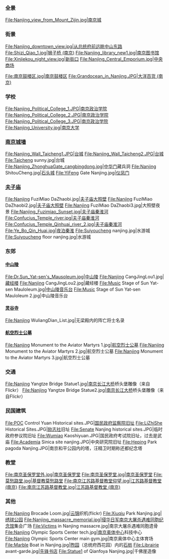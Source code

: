 ===全景===
<gallery>
File:Nanjing_view_from_Mount_Zijin.jpg|南京城
</gallery>

===街景===
<gallery>
File:Nanjing_downtown_view.jpg|从总统府前远眺[[中山东路|中山东路]]
File:Shizi_Qiao_1.jpg|[[狮子桥_(南京)|狮子桥 (南京)]]
File:Nanjing_library_new1.jpg|[[南京图书馆|南京图书馆]]
File:Xinjiekou_night_view.jpg|[[新街口_(南京)|新街口]]
File:Nanjing_Central_Emporium.jpg|[[中央商场|中央商场]]

File:南京鼓楼区.jpg|南京鼓楼区
File:Grandocean_in_Nanjing.JPG|[[大洋百货_(南京)|大洋百货 (南京)]]
</gallery>

===学校===
<gallery>
File:Nanjing_Political_College_1.JPG|[[南京政治学院|南京政治学院]]
File:Nanjing_Political_College_2.JPG|南京政治学院
File:Nanjing_Political_College_3.JPG|南京政治学院
File:Nanjing_University.jpg|[[南京大学|南京大学]]
</gallery>

===[[南京城墙|南京城墙]]===
{{see also|:commons:Category:City Wall of Nanjing}}
<gallery>
File:Nanjing_Wall_Taicheng1.JPG|[[台城|台城]]
File:Nanjing_Wall_Taicheng2.JPG|台城
File:Taicheng sunny.jpg|台城
File:Nanjing_ZhonghuaGate_cangbingdong.jpg|[[中华门|中华门]]藏兵洞
File:Nanjing ShitouCheng.jpg|[[石头城|石头城]]
File:YiFeng Gate Nanjing.jpg|[[仪凤门|仪凤门]]
</gallery>

===[[夫子庙|夫子庙]]===
{{see also|:commons:Category:Fuzi Miao}}
<gallery>
File:Nanjing FuziMiao DaZhaobi.jpg|[[夫子庙|夫子庙]][[大照壁|大照壁]]
File:Nanjing FuziMiao DaZhaobi2.jpg|[[夫子庙|夫子庙]][[大照壁|大照壁]]
File:Nanjing FuziMiao DaZhaobi3.jpg|大照壁夜景
File:Nanjing_Fuzimiao_Sunset.jpg|夫子庙秦淮河
File:Confucius_Temple_river.jpg|夫子庙秦淮河
File:Confucius_Temple_Qinhuai_river_2.jpg|夫子庙秦淮河
File:Ye_Bo_Qin_Huai.jpg|夜泊秦淮
File:Suiyoucheng nanjing.jpg|水游城
File:Suiyoucheng floor nanjing.jpg|水游城
</gallery>

===东郊===
====[[中山陵|中山陵]]====
{{see also|:commons:Category:Sun Yat-sen Mausoleum}}
<gallery>
File:Dr.Sun_Yat-sen's_Mausoleum.jpg|中山陵
File:Nanjing CangJingLou1.jpg|[[孙中山纪念馆_(南京)|藏经楼]]
File:Nanjing CangJingLou2.jpg|藏经楼
File:Music Stage of Sun Yat-sen Mauloleum.jpg|[[中山陵音乐台|中山陵音乐台]]
File:Music Stage of Sun Yat-sen Mauloleum 2.jpg|中山陵音乐台
</gallery>

====[[灵谷寺|灵谷寺]]====
<gallery>
File:Nanjing WuliangDian_List.jpg|无梁殿内的阵亡将士名录
</gallery>

====[[航空烈士公墓|航空烈士公墓]]====
<gallery>
File:Nanjing Monument to the Aviator Martyrs 1.jpg|[[航空烈士公墓|航空烈士公墓]]
File:Nanjing Monument to the Aviator Martyrs 2.jpg|航空烈士公墓
File:Nanjing Monument to the Aviator Martyrs 3.jpg|航空烈士公墓
</gallery>



===交通===
<gallery>
File:Nanjing Yangtze Bridge Statue1.jpg|[[南京长江大桥|南京长江大桥]]桥头堡雕像（来自Flickr）
File:Nanjing Yangtze Bridge Statue2.jpg|[[南京长江大桥|南京长江大桥]]桥头堡雕像（来自Flickr）
</gallery>

===民国建筑===
<gallery>
File:POC Control Yuan Historical sites.JPG|[[国民政府监察院旧址|国民政府监察院旧址]]
File:LiZhiShe Historical Sites.JPG|[[励志社|励志社]]旧址
File:Senate Nanjing historical sites.JPG|临时政府参议院旧址
File:Wumiao Kaoshiyuan.JPG|国民政府考试院旧址，过去是武庙
File:Academia Sinica site nanjing.JPG|中央研究院旧址
File:Heping Park pagoda Nanjing.JPG|南京和平公园内的塔，汪精卫时期称还都纪念塔
</gallery>

===教堂===
<gallery>
File:南京圣保罗堂外.jpg|[[南京圣保罗堂|南京圣保罗堂]]
File:南京圣保罗堂.jpg|[[南京圣保罗堂|南京圣保罗堂]]
File:莫愁路堂.jpg|[[基督教莫愁路堂|基督教莫愁路堂]]
File:南京江苏路基督教堂仰望.jpg|[[江苏路基督教堂_(南京)|江苏路基督教堂 (南京)]]
File:南京江苏路基督教堂.jpg|[[江苏路基督教堂_(南京)|江苏路基督教堂 (南京)]]
</gallery>
===其他===
<gallery>
File:Nanjing Brocade Loom.jpg|[[云锦|云锦]]织机(flickr)
File:Xiuqiu Park Nanjing.jpg|[[绣球公园|绣球公园]]
File:Nanjing_massacre_memorial.jpg|[[侵华日军南京大屠杀遇难同胞纪念馆|侵华日军南京大屠杀遇难同胞纪念馆]]集会广场
File:Victims in Nanjing massacre.jpg|南京大屠杀遇难同胞遗骨
File:Nanjing Olympic Sports Center tech.jpg|[[南京奥体中心|南京奥体中心]]科技中心
File:Nanjing Olympic Sports Center main gym.jpg|南京奥体中心主体育场
File:Marble Boat in Nanjing.jpg|[[煦园|煦园]]（总统府西花园）内的[[石舫|石舫]]
File:Librairie avant-garde.jpg|[[先锋书店|先锋书店]]
File:Statue1 of Qianfoya Nanjing.jpg|千佛崖造像
</gallery>